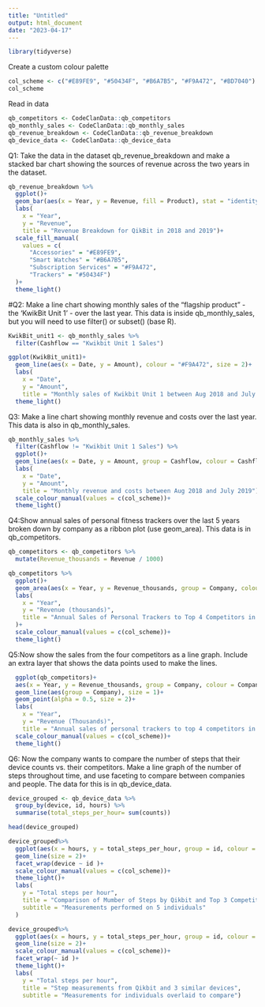 ```yaml
---
title: "Untitled"
output: html_document
date: "2023-04-17"
---
```


```r
library(tidyverse)
```

Create a custom colour palette

```r
col_scheme <- c("#E89FE9", "#50434F", "#B6A7B5", "#F9A472", "#BD7040")
col_scheme
```



Read in data
```r
qb_competitors <- CodeClanData::qb_competitors
qb_monthly_sales <- CodeClanData::qb_monthly_sales
qb_revenue_breakdown <- CodeClanData::qb_revenue_breakdown
qb_device_data <- CodeClanData::qb_device_data
```

Q1: Take the data in the dataset qb_revenue_breakdown and make a stacked bar chart showing the sources of revenue across the two years in the dataset.

```r
qb_revenue_breakdown %>% 
  ggplot()+
  geom_bar(aes(x = Year, y = Revenue, fill = Product), stat = "identity")+
  labs(
    x = "Year",
    y = "Revenue",
    title = "Revenue Breakdown for QikBit in 2018 and 2019")+
  scale_fill_manual(
    values = c(
      "Accessories" = "#E89FE9",
      "Smart Watches" = "#B6A7B5",
      "Subscription Services" = "#F9A472",
      "Trackers" = "#50434F")
  )+
  theme_light()

```

#Q2: Make a line chart showing monthly sales of the “flagship product” - the ‘KwikBit Unit 1’ - over the last year. This data is inside qb_monthly_sales, but you will need to use filter() or subset() (base R).


```r
KwikBit_unit1 <- qb_monthly_sales %>% 
  filter(Cashflow == "Kwikbit Unit 1 Sales") 
```


```r
ggplot(KwikBit_unit1)+
  geom_line(aes(x = Date, y = Amount), colour = "#F9A472", size = 2)+
  labs(
    x = "Date",
    y = "Amount",
    title = "Monthly sales of Kwikbit Unit 1 between Aug 2018 and July 2019")+
  theme_light()
```


Q3: Make a line chart showing monthly revenue and costs over the last year. This data is also in qb_monthly_sales.


```r
qb_monthly_sales %>% 
  filter(Cashflow != "Kwikbit Unit 1 Sales") %>% 
  ggplot()+
  geom_line(aes(x = Date, y = Amount, group = Cashflow, colour = Cashflow), size = 1)+
  labs(
    x = "Date",
    y = "Amount",
    title = "Monthly revenue and costs between Aug 2018 and July 2019")+
  scale_colour_manual(values = c(col_scheme))+
  theme_light()
```

Q4:Show annual sales of personal fitness trackers over the last 5 years broken down by company as a ribbon plot (use geom_area). This data is in qb_competitors.

```r
qb_competitors <- qb_competitors %>% 
  mutate(Revenue_thousands = Revenue / 1000)
```


```r
qb_competitors %>% 
  ggplot()+
  geom_area(aes(x = Year, y = Revenue_thousands, group = Company, colour = Company), size = 1, alpha = 0.2)+
  labs(
    x = "Year",
    y = "Revenue (thousands)",
    title = "Annual Sales of Personal Trackers to Top 4 Competitors in 2015 - 2019"
  )+
  scale_colour_manual(values = c(col_scheme))+
  theme_light()
```
Q5:Now show the sales from the four competitors as a line graph. Include an extra layer that shows the data points used to make the lines.

```r
  ggplot(qb_competitors)+
  aes(x = Year, y = Revenue_thousands, group = Company, colour = Company)+
  geom_line(aes(group = Company), size = 1)+
  geom_point(alpha = 0.5, size = 2)+
  labs(
    x = "Year",
    y = "Revenue (Thousands)",
    title = "Annual sales of personal trackers to top 4 competitors in 2015 - 2019")+
  scale_colour_manual(values = c(col_scheme))+
  theme_light()
```


Q6: Now the company wants to compare the number of steps that their device counts vs. their competitors. Make a line graph of the number of steps throughout time, and use faceting to compare between companies and people. The data for this is in qb_device_data.


```r
device_grouped <- qb_device_data %>% 
  group_by(device, id, hours) %>% 
  summarise(total_steps_per_hour= sum(counts))

head(device_grouped)
```


```r
device_grouped%>% 
  ggplot(aes(x = hours, y = total_steps_per_hour, group = id, colour = device))+
  geom_line(size = 2)+
  facet_wrap(device ~ id )+
  scale_colour_manual(values = c(col_scheme))+
  theme_light()+
  labs(
    y = "Total steps per hour",
    title = "Comparison of Mumber of Steps by Qikbit and Top 3 Competitors",
    subtitle = "Measurements performed on 5 individuals"
  )
```


```r
device_grouped%>% 
  ggplot(aes(x = hours, y = total_steps_per_hour, group = id, colour = device))+
  geom_line(size = 2)+
  scale_colour_manual(values = c(col_scheme))+
  facet_wrap(~ id )+
  theme_light()+
  labs(
    y = "Total steps per hour",
    title = "Step measurements from Qikbit and 3 similar devices",
    subtitle = "Measurements for individuals overlaid to compare")
```



























